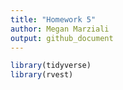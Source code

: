 ```yaml
---
title: "Homework 5"
author: Megan Marziali
output: github_document
---
```


```r
library(tidyverse)
library(rvest)
```
